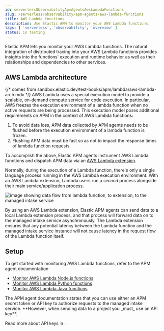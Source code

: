 ```yaml
---
id: serverlessObservabilityApmAgentsAwsLambdaFunctions
slug: /serverless/observability/apm-agents-aws-lambda-functions
title: AWS Lambda functions
description: Use Elastic APM to monitor your AWS Lambda functions.
tags: [ 'serverless', 'observability', 'overview' ]
status: in testing
---
```


<p><DocBadge template="technical preview" /></p>


Elastic APM lets you monitor your AWS Lambda functions.
The natural integration of <DocLink id="serverlessObservabilityApmDistributedTracing">distributed tracing</DocLink> into your AWS Lambda functions provides insights into the functions' execution and runtime behavior as well as their relationships and dependencies to other services.

<div id="aws-lambda-arch"></div>

## AWS Lambda architecture

{/* comes from sandbox.elastic.dev/test-books/apm/lambda/aws-lambda-arch.mdx */}
AWS Lambda uses a special execution model to provide a scalable, on-demand compute service for code execution. In particular, AWS freezes the execution environment of a lambda function when no active requests are being processed. This execution model poses additional requirements on APM in the context of AWS Lambda functions:

1. To avoid data loss, APM data collected by APM agents needs to be flushed before the execution environment of a lambda function is frozen.
1. Flushing APM data must be fast so as not to impact the response times of lambda function requests.

To accomplish the above, Elastic APM agents instrument AWS Lambda functions and dispatch APM data via an [AWS Lambda extension](https://docs.aws.amazon.com/lambda/latest/dg/using-extensions.html).

Normally, during the execution of a Lambda function, there's only a single language process running in the AWS Lambda execution environment. With an AWS Lambda extension, Lambda users run a _second_ process alongside their main service/application process.

![image showing data flow from lambda function, to extension, to the managed intake service](../images/apm-agents-aws-lambda-functions-architecture.png)

By using an AWS Lambda extension, Elastic APM agents can send data to a local Lambda extension process, and that process will forward data on to the managed intake service asynchronously. The Lambda extension ensures that any potential latency between the Lambda function and the managed intake service instance will not cause latency in the request flow of the Lambda function itself.

## Setup

To get started with monitoring AWS Lambda functions, refer to the APM agent documentation:

* [Monitor AWS Lambda Node.js functions](((apm-node-ref))/lambda.html)
* [Monitor AWS Lambda Python functions](((apm-py-ref))/lambda-support.html)
* [Monitor AWS Lambda Java functions](((apm-java-ref))/aws-lambda.html)

<DocCallOut color="warning" title="Important">
  The APM agent documentation states that you can use either an APM secret token or API key to authorize requests to the managed intake service. **However, when sending data to a project you _must_ use an API key**.
  
  Read more about API keys in <DocLink id="serverlessObservabilityApmKeepDataSecure" />.
</DocCallOut>


